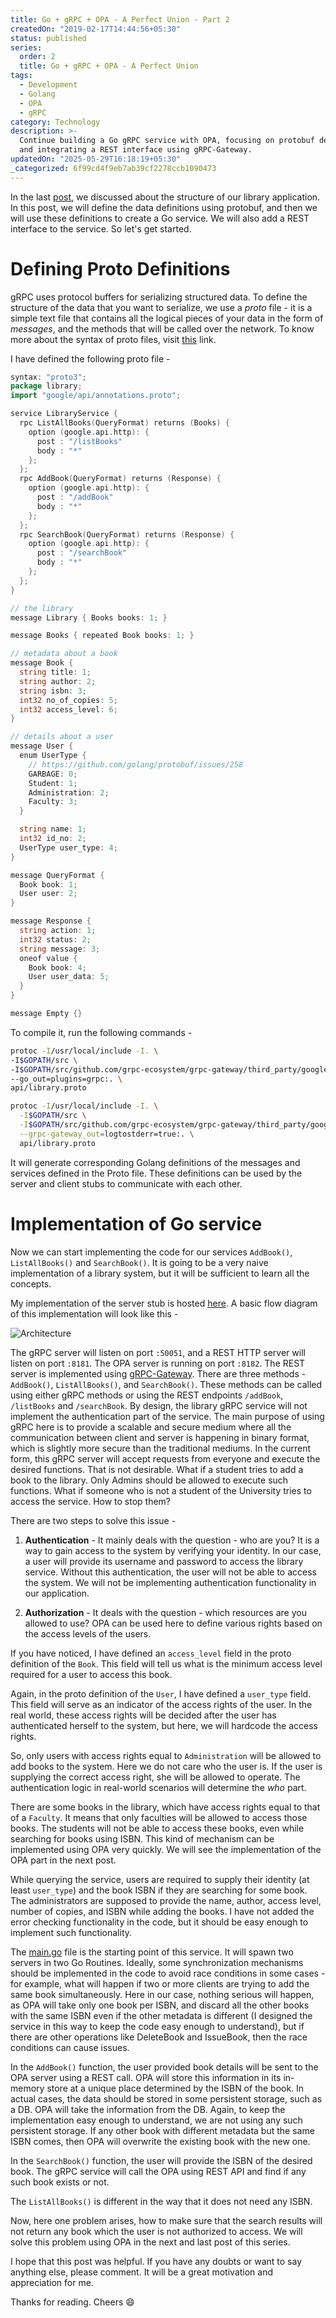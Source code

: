 ```yaml
---
title: Go + gRPC + OPA - A Perfect Union - Part 2
createdOn: "2019-02-17T14:44:56+05:30"
status: published
series:
  order: 2
  title: Go + gRPC + OPA - A Perfect Union
tags:
  - Development
  - Golang
  - OPA
  - gRPC
category: Technology
description: >-
  Continue building a Go gRPC service with OPA, focusing on protobuf definitions
  and integrating a REST interface using gRPC-Gateway.
updatedOn: "2025-05-29T16:18:19+05:30"
_categorized: 6f99cd4f9eb7ab39cf2278ccb1090473
---
```


In the last [post](/notes/go-grpc-opa-a-perfect-union-part-1/), we discussed
about the structure of our library application. In this post, we will define the
data definitions using protobuf, and then we will use these definitions to
create a Go service. We will also add a REST interface to the service. So let's
get started.

# Defining Proto Definitions

gRPC uses protocol buffers for serializing structured data. To define the
structure of the data that you want to serialize, we use a _proto_ file - it is
a simple text file that contains all the logical pieces of your data in the form
of _messages_, and the methods that will be called over the network. To know
more about the syntax of proto files, visit [this](https://grpc.io/docs/guides/)
link.

I have defined the following proto file -

```go
syntax: "proto3";
package library;
import "google/api/annotations.proto";

service LibraryService {
  rpc ListAllBooks(QueryFormat) returns (Books) {
    option (google.api.http): {
      post : "/listBooks"
      body : "*"
    };
  };
  rpc AddBook(QueryFormat) returns (Response) {
    option (google.api.http): {
      post : "/addBook"
      body : "*"
    };
  };
  rpc SearchBook(QueryFormat) returns (Response) {
    option (google.api.http): {
      post : "/searchBook"
      body : "*"
    };
  };
}

// the library
message Library { Books books: 1; }

message Books { repeated Book books: 1; }

// metadata about a book
message Book {
  string title: 1;
  string author: 2;
  string isbn: 3;
  int32 no_of_copies: 5;
  int32 access_level: 6;
}

// details about a user
message User {
  enum UserType {
    // https://github.com/golang/protobuf/issues/258
    GARBAGE: 0;
    Student: 1;
    Administration: 2;
    Faculty: 3;
  }

  string name: 1;
  int32 id_no: 2;
  UserType user_type: 4;
}

message QueryFormat {
  Book book: 1;
  User user: 2;
}

message Response {
  string action: 1;
  int32 status: 2;
  string message: 3;
  oneof value {
    Book book: 4;
    User user_data: 5;
  }
}

message Empty {}
```

To compile it, run the following commands -

```bash
protoc -I/usr/local/include -I. \
-I$GOPATH/src \
-I$GOPATH/src/github.com/grpc-ecosystem/grpc-gateway/third_party/googleapis \
--go_out=plugins=grpc:. \
api/library.proto
```

```bash
protoc -I/usr/local/include -I. \
  -I$GOPATH/src \
  -I$GOPATH/src/github.com/grpc-ecosystem/grpc-gateway/third_party/googleapis \
  --grpc-gateway_out=logtostderr=true:. \
  api/library.proto
```

It will generate corresponding Golang definitions of the messages and services
defined in the Proto file. These definitions can be used by the server and
client stubs to communicate with each other.

# Implementation of Go service

Now we can start implementing the code for our services `AddBook()`,
`ListAllBooks()` and `SearchBook()`. It is going to be a very naive
implementation of a library system, but it will be sufficient to learn all the
concepts.

My implementation of the server stub is hosted
[here](https://github.com/yashhere/go-library-service/blob/master/pkg/librarylib/server.go).
A basic flow diagram of this implementation will look like this -

![Architecture](/images/notes/go-grpc-opa-a-perfect-union-part-2/OPA_Service_Flow_Diagram.jpeg "Architecture")

The gRPC server will listen on port `:50051`, and a REST HTTP server will listen
on port `:8181`. The OPA server is running on port `:8182`. The REST server is
implemented using
[gRPC-Gateway](https://github.com/grpc-ecosystem/grpc-gateway). There are three
methods - `AddBook()`, `ListAllBooks()`, and `SearchBook()`. These methods can
be called using either gRPC methods or using the REST endpoints `/addBook`,
`/listBooks` and `/searchBook`. By design, the library gRPC service will not
implement the authentication part of the service. The main purpose of using gRPC
here is to provide a scalable and secure medium where all the communication
between client and server is happening in binary format, which is slightly more
secure than the traditional mediums. In the current form, this gRPC server will
accept requests from everyone and execute the desired functions. That is not
desirable. What if a student tries to add a book to the library. Only Admins
should be allowed to execute such functions. What if someone who is not a
student of the University tries to access the service. How to stop them?

There are two steps to solve this issue -

1. **Authentication** - It mainly deals with the question - who are you? It is a
   way to gain access to the system by verifying your identity. In our case, a
   user will provide its username and password to access the library service.
   Without this authentication, the user will not be able to access the system.
   We will not be implementing authentication functionality in our application.

2. **Authorization** - It deals with the question - which resources are you
   allowed to use? OPA can be used here to define various rights based on the
   access levels of the users.

If you have noticed, I have defined an `access_level` field in the proto
definition of the `Book`. This field will tell us what is the minimum access
level required for a user to access this book.

Again, in the proto definition of the `User`, I have defined a `user_type`
field. This field will serve as an indicator of the access rights of the user.
In the real world, these access rights will be decided after the user has
authenticated herself to the system, but here, we will hardcode the access
rights.

So, only users with access rights equal to `Administration` will be allowed to
add books to the system. Here we do not care who the user is. If the user is
supplying the correct access right, she will be allowed to operate. The
authentication logic in real-world scenarios will determine the _who_ part.

There are some books in the library, which have access rights equal to that of a
`Faculty`. It means that only faculties will be allowed to access those books.
The students will not be able to access these books, even while searching for
books using ISBN. This kind of mechanism can be implemented using OPA very
quickly. We will see the implementation of the OPA part in the next post.

While querying the service, users are required to supply their identity (at
least `user_type`) and the book ISBN if they are searching for some book. The
administrators are supposed to provide the name, author, access level, number of
copies, and ISBN while adding the books. I have not added the error checking
functionality in the code, but it should be easy enough to implement such
functionality.

The
[main.go](https://github.com/yashhere/go-library-service/blob/master/cmd/main.go)
file is the starting point of this service. It will spawn two servers in two Go
Routines. Ideally, some synchronization mechanisms should be implemented in the
code to avoid race conditions in some cases - for example, what will happen if
two or more clients are trying to add the same book simultaneously. Here in our
case, nothing serious will happen, as OPA will take only one book per ISBN, and
discard all the other books with the same ISBN even if the other metadata is
different (I designed the service in this way to keep the code easy enough to
understand), but if there are other operations like DeleteBook and IssueBook,
then the race conditions can cause issues.

In the `AddBook()` function, the user provided book details will be sent to the
OPA server using a REST call. OPA will store this information in its in-memory
store at a unique place determined by the ISBN of the book. In actual cases, the
data should be stored in some persistent storage, such as a DB. OPA will take
the information from the DB. Again, to keep the implementation easy enough to
understand, we are not using any such persistent storage. If any other book with
different metadata but the same ISBN comes, then OPA will overwrite the existing
book with the new one.

In the `SearchBook()` function, the user will provide the ISBN of the desired
book. The gRPC service will call the OPA using REST API and find if any such
book exists or not.

The `ListAllBooks()` is different in the way that it does not need any ISBN.

Now, here one problem arises, how to make sure that the search results will not
return any book which the user is not authorized to access. We will solve this
problem using OPA in the next and last post of this series.

I hope that this post was helpful. If you have any doubts or want to say
anything else, please comment. It will be a great motivation and appreciation
for me.

Thanks for reading. Cheers 😄
